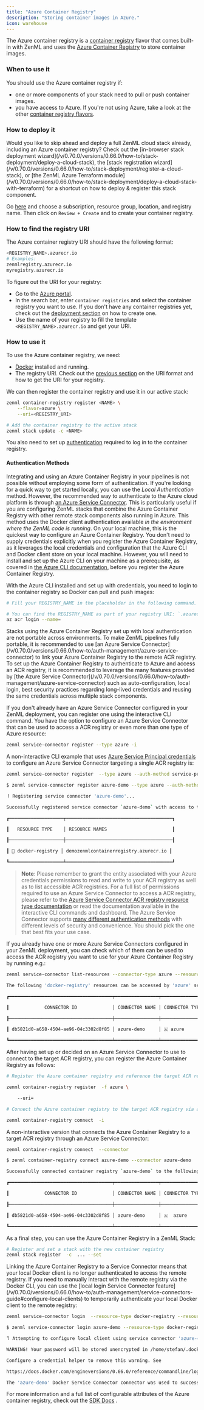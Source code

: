 ```yaml
---
title: "Azure Container Registry"
description: "Storing container images in Azure."
icon: warehouse
---
```


The Azure container registry is a [container registry](/v/0.70.0/versions/0.66.0/stack-components/container-registries) flavor that comes built-in with ZenML and uses the [Azure Container Registry](https://azure.microsoft.com/en-us/services/container-registry/) to store container images.

### When to use it

You should use the Azure container registry if:

* one or more components of your stack need to pull or push container images.
* you have access to Azure. If you're not using Azure, take a look at the other [container registry flavors](/v/0.70.0/versions/0.66.0/stack-components/container-registries#container-registry-flavors).

### How to deploy it

<Info>
    Would you like to skip ahead and deploy a full ZenML cloud stack already, including an Azure container registry? Check out the [in-browser stack deployment wizard](/v/0.70.0/versions/0.66.0/how-to/stack-deployment/deploy-a-cloud-stack), the [stack registration wizard](/v/0.70.0/versions/0.66.0/how-to/stack-deployment/register-a-cloud-stack), or [the ZenML Azure Terraform module](/v/0.70.0/versions/0.66.0/how-to/stack-deployment/deploy-a-cloud-stack-with-terraform) for a shortcut on how to deploy & register this stack component.
</Info>

Go [here](https://portal.azure.com/#create/Microsoft.ContainerRegistry) and choose a subscription, resource group, location, and registry name. Then click on `Review + Create` and to create your container registry.

### How to find the registry URI

The Azure container registry URI should have the following format:

```bash
<REGISTRY_NAME>.azurecr.io
# Examples:
zenmlregistry.azurecr.io
myregistry.azurecr.io
```

To figure out the URI for your registry:

* Go to the [Azure portal](https://portal.azure.com/#home).
* In the search bar, enter `container registries` and select the container registry you want to use. If you don't have any container registries yet, check out the [deployment section](/v/0.70.0/versions/0.66.0/stack-components/container-registries/azure#how-to-deploy-it) on how to create one.
* Use the name of your registry to fill the template `<REGISTRY_NAME>.azurecr.io` and get your URI.

### How to use it

To use the Azure container registry, we need:

* [Docker](https://www.docker.com) installed and running.
* The registry URI. Check out the [previous section](/v/0.70.0/versions/0.66.0/stack-components/container-registries/azure#how-to-find-the-registry-uri) on the URI format and how to get the URI for your registry.

We can then register the container registry and use it in our active stack:

```bash
zenml container-registry register <NAME> \
    --flavor=azure \
    --uri=<REGISTRY_URI>

# Add the container registry to the active stack
zenml stack update -c <NAME>
```

You also need to set up [authentication](/v/0.70.0/versions/0.66.0/stack-components/container-registries/azure#authentication-methods) required to log in to the container registry.

#### Authentication Methods

Integrating and using an Azure Container Registry in your pipelines is not possible without employing some form of authentication. If you're looking for a quick way to get started locally, you can use the _Local Authentication_ method. However, the recommended way to authenticate to the Azure cloud platform is through [an Azure Service Connector](/v/0.70.0/versions/0.66.0/how-to/auth-management/azure-service-connector). This is particularly useful if you are configuring ZenML stacks that combine the Azure Container Registry with other remote stack components also running in Azure.
<Tabs>
    <Tab title="Local Authentication">
This method uses the Docker client authentication available _in the environment where the ZenML code is running_. On your local machine, this is the quickest way to configure an Azure Container Registry. You don't need to supply credentials explicitly when you register the Azure Container Registry, as it leverages the local credentials and configuration that the Azure CLI and Docker client store on your local machine. However, you will need to install and set up the Azure CLI on your machine as a prerequisite, as covered in [the Azure CLI documentation](https://docs.microsoft.com/en-us/cli/azure/install-azure-cli), before you register the Azure Container Registry.

With the Azure CLI installed and set up with credentials, you need to login to the container registry so Docker can pull and push images:

```bash
# Fill your REGISTRY_NAME in the placeholder in the following command.

# You can find the REGISTRY_NAME as part of your registry URI: `.azurecr.io`
az acr login --name=
```

<Note>
    Stacks using the Azure Container Registry set up with local authentication are not portable across environments. To make ZenML pipelines fully portable, it is recommended to use [an Azure Service Connector](/v/0.70.0/versions/0.66.0/how-to/auth-management/azure-service-connector) to link your Azure Container Registry to the remote ACR registry.

</Note>
    </Tab>
    <Tab title="Azure Service Connector (recommended)">
    To set up the Azure Container Registry to authenticate to Azure and access an ACR registry, it is recommended to leverage the many features provided by [the Azure Service Connector](/v/0.70.0/versions/0.66.0/how-to/auth-management/azure-service-connector) such as auto-configuration, local login, best security practices regarding long-lived credentials and reusing the same credentials across multiple stack components.

If you don't already have an Azure Service Connector configured in your ZenML deployment, you can register one using the interactive CLI command. You have the option to configure an Azure Service Connector that can be used to access a ACR registry or even more than one type of Azure resource:

```bash
zenml service-connector register --type azure -i
```

A non-interactive CLI example that uses [Azure Service Principal credentials](https://learn.microsoft.com/en-us/azure/active-directory/develop/app-objects-and-service-principals) to configure an Azure Service Connector targeting a single ACR registry is:

```bash
zenml service-connector register  --type azure --auth-method service-principal --tenant_id= --client_id= --client_secret= --resource-type docker-registry --resource-id
```

```bash Example Command Output
$ zenml service-connector register azure-demo --type azure --auth-method service-principal --tenant_id=a79f3633-8f45-4a74-a42e-68871c17b7fb --client_id=8926254a-8c3f-430a-a2fd-bdab234d491e --client_secret=AzureSuperSecret --resource-type docker-registry --resource-id demozenmlcontainerregistry.azurecr.io

⠸ Registering service connector 'azure-demo'...

Successfully registered service connector `azure-demo` with access to the following resources:

┏━━━━━━━━━━━━━━━━━━━━┯━━━━━━━━━━━━━━━━━━━━━━━━━━━━━━━━━━━━━━━┓

┃   RESOURCE TYPE    │ RESOURCE NAMES                        ┃

┠────────────────────┼───────────────────────────────────────┨

┃ 🐳 docker-registry │ demozenmlcontainerregistry.azurecr.io ┃

┗━━━━━━━━━━━━━━━━━━━━┷━━━━━━━━━━━━━━━━━━━━━━━━━━━━━━━━━━━━━━━┛
```

> **Note**: Please remember to grant the entity associated with your Azure credentials permissions to read and write to your ACR registry as well as to list accessible ACR registries. For a full list of permissions required to use an Azure Service Connector to access a ACR registry, please refer to the [Azure Service Connector ACR registry resource type documentation](/v/0.70.0/versions/0.66.0/how-to/auth-management/azure-service-connector#acr-container-registry) or read the documentation available in the interactive CLI commands and dashboard. The Azure Service Connector supports [many different authentication methods](/v/0.70.0/versions/0.66.0/how-to/auth-management/azure-service-connector#authentication-methods) with different levels of security and convenience. You should pick the one that best fits your use case.

If you already have one or more Azure Service Connectors configured in your ZenML deployment, you can check which of them can be used to access the ACR registry you want to use for your Azure Container Registry by running e.g.:

```bash
zenml service-connector list-resources --connector-type azure --resource-type docker-registry
```

```bash Example Command Output
The following 'docker-registry' resources can be accessed by 'azure' service connectors that you have configured:

┏━━━━━━━━━━━━━━━━━━━━━━━━━━━━━━━━━━━━━━┯━━━━━━━━━━━━━━━━┯━━━━━━━━━━━━━━━━┯━━━━━━━━━━━━━━━━━━━━┯━━━━━━━━━━━━━━━━━━━━━━━━━━━━━━━━━━━━━━━┓

┃             CONNECTOR ID             │ CONNECTOR NAME │ CONNECTOR TYPE │ RESOURCE TYPE      │ RESOURCE NAMES                        ┃

┠──────────────────────────────────────┼────────────────┼────────────────┼────────────────────┼───────────────────────────────────────┨

┃ db5821d0-a658-4504-ae96-04c3302d8f85 │ azure-demo     │ 🇦 azure       │ 🐳 docker-registry │ demozenmlcontainerregistry.azurecr.io ┃

┗━━━━━━━━━━━━━━━━━━━━━━━━━━━━━━━━━━━━━━┷━━━━━━━━━━━━━━━━┷━━━━━━━━━━━━━━━━┷━━━━━━━━━━━━━━━━━━━━┷━━━━━━━━━━━━━━━━━━━━━━━━━━━━━━━━━━━━━━━┛
```

After having set up or decided on an Azure Service Connector to use to connect to the target ACR registry, you can register the Azure Container Registry as follows:

```bash
# Register the Azure container registry and reference the target ACR registry URI

zenml container-registry register  -f azure \

    --uri=

# Connect the Azure container registry to the target ACR registry via an Azure Service Connector

zenml container-registry connect  -i
```

A non-interactive version that connects the Azure Container Registry to a target ACR registry through an Azure Service Connector:

```bash
zenml container-registry connect  --connector
```

```bash Example Command Output
$ zenml container-registry connect azure-demo --connector azure-demo

Successfully connected container registry `azure-demo` to the following resources:

┏━━━━━━━━━━━━━━━━━━━━━━━━━━━━━━━━━━━━━━┯━━━━━━━━━━━━━━━━┯━━━━━━━━━━━━━━━━┯━━━━━━━━━━━━━━━━━━━━┯━━━━━━━━━━━━━━━━━━━━━━━━━━━━━━━━━━━━━━━┓

┃             CONNECTOR ID             │ CONNECTOR NAME │ CONNECTOR TYPE │ RESOURCE TYPE      │ RESOURCE NAMES                        ┃

┠──────────────────────────────────────┼────────────────┼────────────────┼────────────────────┼───────────────────────────────────────┨

┃ db5821d0-a658-4504-ae96-04c3302d8f85 │ azure-demo     │ 🇦  azure       │ 🐳 docker-registry │ demozenmlcontainerregistry.azurecr.io ┃

┗━━━━━━━━━━━━━━━━━━━━━━━━━━━━━━━━━━━━━━┷━━━━━━━━━━━━━━━━┷━━━━━━━━━━━━━━━━┷━━━━━━━━━━━━━━━━━━━━┷━━━━━━━━━━━━━━━━━━━━━━━━━━━━━━━━━━━━━━━┛
```

As a final step, you can use the Azure Container Registry in a ZenML Stack:

```bash
# Register and set a stack with the new container registry
zenml stack register  -c  ... --set
```

<Info>
    Linking the Azure Container Registry to a Service Connector means that your local Docker client is no longer authenticated to access the remote registry. If you need to manually interact with the remote registry via the Docker CLI, you can use the [local login Service Connector feature](/v/0.70.0/versions/0.66.0/how-to/auth-management/service-connectors-guide#configure-local-clients) to temporarily authenticate your local Docker client to the remote registry:

```bash
zenml service-connector login  --resource-type docker-registry --resource-id
```

```bash Example Command Output
$ zenml service-connector login azure-demo --resource-type docker-registry --resource-id demozenmlcontainerregistry.azurecr.io

⠹ Attempting to configure local client using service connector 'azure-demo'...

WARNING! Your password will be stored unencrypted in /home/stefan/.docker/config.json.

Configure a credential helper to remove this warning. See

https://docs.docker.com/engineversions/0.66.0/reference/commandline/login/#credentials-store

The 'azure-demo' Docker Service Connector connector was used to successfully configure the local Docker/OCI container registry client/SDK.
```
</Info>
    </Tab>
</Tabs>

For more information and a full list of configurable attributes of the Azure container registry, check out the [SDK Docs](https://sdkdocs.zenml.io/latest/core%5Fcode%5Fdocs/core-container%5Fregistries/#zenml.container%5Fregistries.azure%5Fcontainer%5Fregistry.AzureContainerRegistry) .


